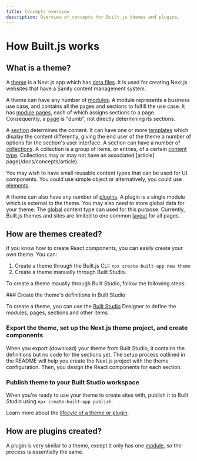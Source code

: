 ```yaml
---
title: Concepts overview
description: Overview of concepts for Built.js themes and plugins.
---
```



# How Built.js works

## What is a theme?

A [theme](/docs/concepts/theme) is a Next.js app which has [data files](/docs/data-model-reference). It is used for creating Next.js websites that have a Sanity content management system. 

A theme can have any number of [modules](/docs/concepts/module). A module represents a business use case, and contains all the pages and sections to fulfill the use case. It has [module pages](/docs/concepts/module-page), each of which assigns sections to a page. Consequently, a [page](/concepts/page) is "dumb", not directly determining its sections.

A [section](/docs/concepts/section) determines the content. It can have one or more [templates](/docs/concepts/template) which display the content differently, giving the end user of the theme a number of options for the section's user interface. A section can have a number of [collections](/docs/concepts/collections). A collection is a group of items, or entries, of a certain [content type](/docs/concepts/content-type). Collections may or may not have an associated [article] page(/docs/concepts/article).

You may wish to have small reusable content types that can be used for UI components. You could use simple object or alternatively, you could use [elements](/docs/concepts/elements).


A theme can also have any number of [plugins](/docs/concepts/plugin). A plugin is a single module which is external to the theme. You may also need to store global data for your theme. The [global](/concepts/global) content type can used for this purpose. Currently, Built.js themes and sites are limited to one common [layout](/concpets/layout) for all pages.

## How are themes created?
If you know how to create React components, you can easily create your own theme. You can:
1. Create a theme through the Built.js CLI: ```npx create-built-app new theme```
2. Create a theme manually through Built Studio.

To create a theme maually through Built Studio, follow the following steps:
 
<Steps>
<Step>
### Create the theme's definitions in Built Studio
 
To create a theme, you can use the [Built Studio](https://www.builtjs.com) Designer to define the modules, pages, sections and other items.
</Step>
<Step>
### Export the theme, set up the Next.js theme project, and create components
 
When you export (download) your theme from Built Studio, it contains the definitions but no code for the sections yet. The setup process outlined in the README will help you create the Next.js project with the theme configuration. Then, you design the React components for each section. 
</Step>
<Step>
### Publish theme to your Built Studio workspace

When you're ready to use your theme to create sites with, publish it to Built Studio using `npx create-built-app publish`. 
</Step>
</Steps>

Learn more about the [lifecyle of a theme or plugin](/docs/concepts/lifecycle-of-a-theme-or-plugin).

## How are plugins created?
A plugin is very similar to a theme, except it only has one [module](/docs/concepts/module), so the process is essentially the same.